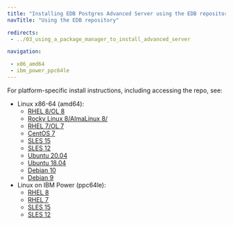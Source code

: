 ```yaml
---
title: "Installing EDB Postgres Advanced Server using the EDB repository"
navTitle: "Using the EDB repository"

redirects:
 - ../03_using_a_package_manager_to_install_advanced_server

navigation:

 - x86_amd64
 - ibm_power_ppc64le
---
```



For platform-specific install instructions, including accessing the repo, see:

- Linux x86-64 (amd64):        
    - [RHEL 8/OL 8](x86_amd64/epas_rhel8_x86)
    - [Rocky Linux 8/AlmaLinux 8/](x86_amd64/epas_other_linux8_x86)
    - [RHEL 7/OL 7](x86_amd64/epas_rhel7_x86)
    - [CentOS 7](x86_amd64/epas_centos7_x86)
    - [SLES 15](x86_amd64/epas_sles15_x86)
    - [SLES 12](x86_amd64/epas_sles12_x86)
    - [Ubuntu 20.04](x86_amd64/epas_ubuntu20_x86)
    - [Ubuntu 18.04](x86_amd64/epas_ubuntu18_x86)
    - [Debian 10](x86_amd64/epas_deb10_x86)
    - [Debian 9](x86_amd64/epas_deb9_x86)
- Linux on IBM Power (ppc64le):        
    - [RHEL 8](ibm_power_ppc64le/epas_rhel8_ppcle)
    - [RHEL 7](ibm_power_ppc64le/epas_rhel7_ppcle)
    - [SLES 15](ibm_power_ppc64le/epas_sles15_ppcle)
    - [SLES 12](ibm_power_ppc64le/epas_sles12_ppcle)